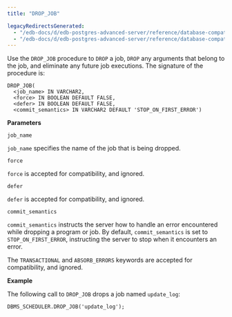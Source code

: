 ```yaml
---
title: "DROP_JOB"

legacyRedirectsGenerated:
  - "/edb-docs/d/edb-postgres-advanced-server/reference/database-compatibility-for-oracle-developers-built-in-package-guide/13/drop_job.html"
  - "/edb-docs/d/edb-postgres-advanced-server/reference/database-compatibility-for-oracle-developers-built-in-package-guide/latest/drop_job.html"
---
```


Use the `DROP_JOB` procedure to `DROP` a job, `DROP` any arguments that belong to the job, and eliminate any future job executions. The signature of the procedure is:

```text
DROP_JOB(
  <job_name> IN VARCHAR2,
  <force> IN BOOLEAN DEFAULT FALSE,
  <defer> IN BOOLEAN DEFAULT FALSE,
  <commit_semantics> IN VARCHAR2 DEFAULT 'STOP_ON_FIRST_ERROR')
```

**Parameters**

`job_name`

 `job_name` specifies the name of the job that is being dropped.

`force`

 `force` is accepted for compatibility, and ignored.

`defer`

 `defer` is accepted for compatibility, and ignored.

`commit_semantics`

 `commit_semantics` instructs the server how to handle an error encountered while dropping a program or job. By default, `commit_semantics` is set to `STOP_ON_FIRST_ERROR`, instructing the server to stop when it encounters an error.

 The `TRANSACTIONAL` and `ABSORB_ERRORS` keywords are accepted for compatibility, and ignored.

**Example**

The following call to `DROP_JOB` drops a job named `update_log`:

```text
DBMS_SCHEDULER.DROP_JOB('update_log');
```
